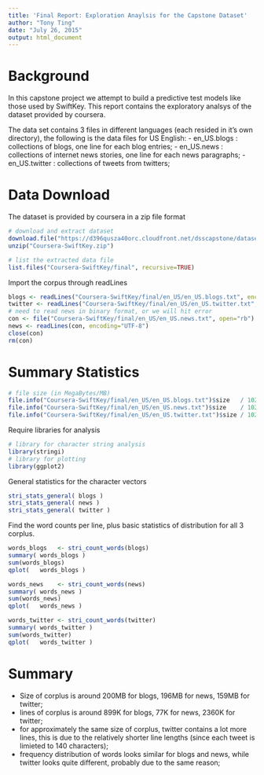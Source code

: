 ```yaml
---
title: 'Final Report: Exploration Anaylsis for the Capstone Dataset'
author: "Tony Ting"
date: "July 26, 2015"
output: html_document
---
```


# Background
In this capstone project we attempt to build a predictive test models like those used by SwiftKey. This report contains the exploratory analsys of the dataset provided by coursera. 

The data set contains 3 files in different languages (each resided in it's own directory), the following is the data files for US English:
 - en_US.blogs   : collections of blogs, one line for each blog entries;
 - en_US.news    : collections of internet news stories, one line for each news paragraphs;
 - en_US.twitter : collections of tweets from twitters; 
 

# Data Download 

The dataset is provided by coursera in a zip file format

```r
# download and extract dataset
download.file("https://d396qusza40orc.cloudfront.net/dsscapstone/dataset/Coursera-SwiftKey.zip", "Coursera-SwiftKey.zip")
unzip("Coursera-SwiftKey.zip")
```

```r

# list the extracted data file 
list.files("Coursera-SwiftKey/final", recursive=TRUE)

```

Import the corpus through readLines

```r

blogs <- readLines("Coursera-SwiftKey/final/en_US/en_US.blogs.txt", encoding="UTF-8")
twitter <- readLines("Coursera-SwiftKey/final/en_US/en_US.twitter.txt", encoding="UTF-8")
# need to read news in binary format, or we will hit error
con <- file("Coursera-SwiftKey/final/en_US/en_US.news.txt", open="rb")
news <- readLines(con, encoding="UTF-8")
close(con)
rm(con)

```


# Summary Statistics

```r
# file size (in MegaBytes/MB)
file.info("Coursera-SwiftKey/final/en_US/en_US.blogs.txt")$size   / 1024^2
file.info("Coursera-SwiftKey/final/en_US/en_US.news.txt")$size    / 1024^2
file.info("Coursera-SwiftKey/final/en_US/en_US.twitter.txt")$size / 1024^2
```

Require libraries for analysis
```r
# library for character string analysis
library(stringi)
# library for plotting
library(ggplot2)
```

General statistics for the character vectors
```r
stri_stats_general( blogs )
stri_stats_general( news )
stri_stats_general( twitter )
```

Find the word counts per line, plus basic statistics of distribution for all 3 corplus. 
```r
words_blogs   <- stri_count_words(blogs)
summary( words_blogs )
sum(words_blogs)
qplot(   words_blogs )

words_news    <- stri_count_words(news)
summary( words_news )
sum(words_news)
qplot(   words_news )

words_twitter <- stri_count_words(twitter)
summary( words_twitter )
sum(words_twitter)
qplot(   words_twitter )
```

# Summary
-  Size of corplus is around 200MB for blogs, 196MB for news, 159MB for twitter;
-  lines of corplus is around 899K for blogs, 77K for news, 2360K for twitter;
-  for approximately the same size of corplus, twitter contains a lot more lines, this is due to the relatively shorter line lengths (since each tweet is limieted to 140 characters);
-  frequency distribution of words looks similar for blogs and news, while twitter looks quite different, probably due to the same reason;

